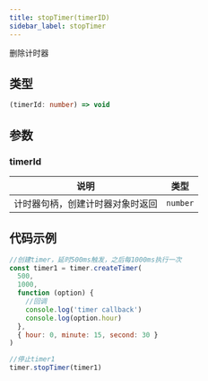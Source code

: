 ```yaml
---
title: stopTimer(timerID)
sidebar_label: stopTimer
---
```


删除计时器

## 类型

```ts
(timerId: number) => void
```

## 参数

### timerId

| 说明                             | 类型     |
| -------------------------------- | -------- |
| 计时器句柄，创建计时器对象时返回 | `number` |

## 代码示例

```js
//创建timer，延时500ms触发，之后每1000ms执行一次
const timer1 = timer.createTimer(
  500,
  1000,
  function (option) {
    //回调
    console.log('timer callback')
    console.log(option.hour)
  },
  { hour: 0, minute: 15, second: 30 }
)

//停止timer1
timer.stopTimer(timer1)
```
